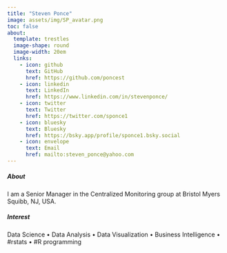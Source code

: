 ```yaml
---
title: "Steven Ponce" 
image: assets/img/SP_avatar.png
toc: false 
about: 
  template: trestles 
  image-shape: round
  image-width: 20em
  links:
    - icon: github
      text: GitHub
      href: https://github.com/poncest
    - icon: linkedin 
      text: LinkedIn
      href: https://www.linkedin.com/in/stevenponce/
    - icon: twitter
      text: Twitter
      href: https://twitter.com/sponce1
    - icon: bluesky
      text: Bluesky
      href: https://bsky.app/profile/sponce1.bsky.social
    - icon: envelope
      text: Email
      href: mailto:steven_ponce@yahoo.com
---
```


##### **About**

::: {#hero-heading}
I am a Senior Manager in the Centralized Monitoring group at Bristol Myers Squibb, NJ, USA.

##### **Interest**

Data Science • Data Analysis • Data Visualization • Business Intelligence • #rstats • #R programming

##### 
:::
